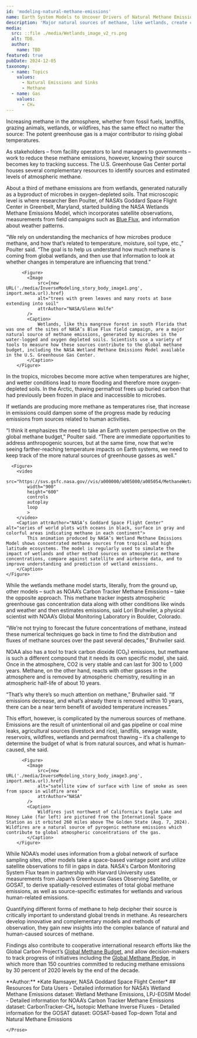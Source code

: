 ```yaml
---
id: 'modeling-natural-methane-emissions'
name: Earth System Models to Uncover Drivers of Natural Methane Emissions
description: 'Major natural sources of methane, like wetlands, create complications in identifying types and quantities of emissions. Researchers from NASA and NOAA are using advanced technology and models to deepen understanding of the role of natural sources and sinks in global atmospheric concentrations and support improved estimates in the global methane budget.'
media:
  src: ::file ./media/Wetlands_image_v2_rs.png
  alt: TDB.
  author:
    name: TBD
featured: true
pubDate: 2024-12-05
taxonomy:
  - name: Topics
    values:
      - Natural Emissions and Sinks
      - Methane
  - name: Gas
    values:
      - CH₄
---
```


<Block>
  <Prose>
  Increasing methane in the atmosphere, whether from fossil fuels, landfills, grazing animals, wetlands, or wildfires, has the same effect no matter the source: The potent greenhouse gas is a major contributor to rising global temperatures.

  As stakeholders – from facility operators to land managers to governments – work to reduce these methane emissions, however, knowing their source becomes key to tracking success. The U.S. Greenhouse Gas Center portal houses several complementary resources to identify sources and estimated levels of atmospheric methane.

  About a third of methane emissions are from wetlands, generated naturally as a byproduct of microbes in oxygen-depleted soils. That microscopic level is where researcher Ben Poulter, of NASA’s Goddard Space Flight Center in Greenbelt, Maryland, started building the <Link to='/data-catalog/lpjeosim-wetlandch4-grid-v1'>NASA Wetlands Methane Emissions Model</Link>, which incorporates satellite observations, measurements from field campaigns such as [Blue Flux](https://science.nasa.gov/science-research/earth-science/nasas-blueflux-campaign-supports-blue-carbon-management-in-south-florida/), and information about weather patterns.

  “We rely on understanding the mechanics of how microbes produce methane, and how that’s related to temperature, moisture, soil type, etc.,” Poulter said. “The goal is to help us understand how much methane is coming from global wetlands, and then use that information to look at whether changes in temperature are influencing that trend.”

          <Figure>
            <Image
                src={new URL('./media/InverseModeling_story_body_image1.png', import.meta.url).href}
                alt="trees with green leaves and many roots at base extending into soil"
                attrAuthor="NASA/Glenn Wolfe"
            />
            <Caption>
                Wetlands, like this mangrove forest in south Florida that was one of the sites of NASA’s Blue Flux field campaign, are a major natural source of methane emissions, generated by microbes in the water-logged and oxygen depleted soils. Scientists use a variety of tools to measure how these sources contribute to the global methane budget, including the NASA Wetland Methane Emissions Model available in the U.S. Greenhouse Gas Center.
            </Caption>
        </Figure>

  In the tropics, microbes become more active when temperatures are higher, and wetter conditions lead to more flooding and therefore more oxygen-depleted soils. In the Arctic, thawing permafrost frees up buried carbon that had previously been frozen in place and inaccessible to microbes.

  If wetlands are producing more methane as temperatures rise, that increase in emissions could dampen some of the progress made by reducing emissions from sources related to human activities.

  “I think it emphasizes the need to take an Earth system perspective on the global methane budget,” Poulter said. “There are immediate opportunities to address anthropogenic sources, but at the same time, now that we’re seeing farther-reaching temperature impacts on Earth systems, we need to keep track of the more natural sources of greenhouse gasses as well.”

      <Figure>
        <video
            src="https://svs.gsfc.nasa.gov//vis/a000000/a005000/a005054/MethaneWetalndsFinal.mp4"
            width="900"
            height="600"
            controls
            autoplay
            loop
            >
        </video>
        <Caption attrAuthor="NASA’s Goddard Space Flight Center" alt="series of world plots with oceans in black, surface in gray and colorful areas indicating methane in each continent">
            This animation produced by NASA’s Wetland Methane Emissions Model shows concentrated methane sources from tropical and high latitude ecosystems. The model is regularly used to simulate the impact of wetlands and other method sources on atmospheric methane concentrations, compare against satellite and airborne data, and to improve understanding and prediction of wetland emissions.
        </Caption>
    </Figure>

  While the wetlands methane model starts, literally, from the ground up, other models – such as NOAA’s <Link to="/data-catalog/ct-ch4-monthgrid-v2023" >Carbon Tracker Methane Emissions </Link> – take the opposite approach. This methane tracker ingests atmospheric greenhouse gas concentration data along with other conditions like winds and weather and then estimates emissions, said Lori Bruhwiler, a physical scientist with NOAA’s Global Monitoring Laboratory in Boulder, Colorado.

  “We’re not trying to forecast the future concentrations of methane, instead these numerical techniques go back in time to find the distribution and fluxes of methane sources over the past several decades,” Bruhwiler said.

  NOAA also has a tool to track carbon dioxide (CO₂) emissions, but methane is such a different compound that it needs its own specific model, she said. Once in the atmosphere, CO2 is very stable and can last for 300 to 1,000 years. Methane, on the other hand, reacts with other gasses in the atmosphere and is removed by atmospheric chemistry, resulting in an atmospheric half-life of about 10 years.

  “That’s why there’s so much attention on methane,” Bruhwiler said. “If emissions decrease, and what’s already there is removed within 10 years, there can be a near term benefit of avoided temperature increases.”

  This effort, however, is complicated by the numerous sources of methane. Emissions are the result of unintentional oil and gas pipeline or coal mine leaks, agricultural sources (livestock and rice), landfills, sewage waste, reservoirs, wildfires, wetlands and permafrost thawing – it’s a challenge to determine the budget of what is from natural sources, and what is human-caused, she said.

          <Figure>
            <Image
                src={new URL('./media/InverseModeling_story_body_image3.png', import.meta.url).href}
                alt="satellite view of surface with line of smoke as seen from space in wildfire area"
                attrAuthor="NASA"
            />
            <Caption>
                Wildfires just northwest of California's Eagle Lake and Honey Lake (far left) are pictured from the International Space Station as it orbited 260 miles above The Golden State (Aug. 7, 2024). Wildfires are a natural source of pyrogenic methane emissions which contribute to global atmospheric concentrations of the gas. 
            </Caption>
        </Figure>

  While NOAA’s model uses information from a global network of surface sampling sites, other models take a space-based vantage point and utilize satellite observations to fill in gaps in data. NASA's Carbon Monitoring System Flux team in partnership with Harvard University uses measurements from Japan’s Greenhouse Gases Observing Satellite, or <Link to="/data-catalog/gosat-based-ch4budget-yeargrid-v1">GOSAT,</Link> to derive spatially-resolved estimates of total global methane emissions, as well as source-specific estimates for wetlands and various human-related emissions.

  Quantifying different forms of methane to help decipher their source is critically important to understand global trends in methane. As researchers develop innovative and complementary models and methods of observation, they gain new insights into the complex balance of natural and human-caused sources of methane.

  Findings also contribute to cooperative international research efforts like the Global Carbon Project’s [Global Methane Budget](https://www.globalcarbonproject.org/methanebudget/), and allow decision-makers to track progress of initiatives including the [Global Methane Pledge](https://www.globalmethanepledge.org/), in which more than 150 countries committed to reducing methane emissions by 30 percent of 2020 levels by the end of the decade.

  </Prose>
  </Block>


<Block>
  <Prose>
    **Author:**
    *Kate Ramsayer, NASA Goddard Space Flight Center*
  </Prose>
</Block>



<Block>
    <Prose>
        ## Resources for Data Users 
        - Detailed information for NASA’s Wetland Methane Emissions dataset: <Link to="/data-catalog/lpjeosim-wetlandch4-grid-v1">Wetland Methane Emissions, LPJ-EOSIM Model </Link>
        - Detailed information for NOAA’s Carbon Tracker Methane Emissions dataset: <Link to="/data-catalog/ct-ch4-monthgrid-v2023">CarbonTracker-CH₄ Isotopic Methane Inverse Fluxes </Link>
        - Detailed information for the GOSAT dataset: <Link to="/data-catalog/gosat-based-ch4budget-yeargrid-v1">GOSAT-based Top-down Total and Natural Methane Emissions </Link>

    </Prose>
</Block>
